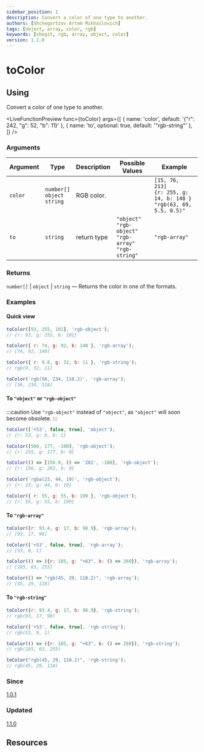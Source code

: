 ```yaml
---
sidebar_position: 1
description: Convert a color of one type to another.
authors: [Shchegortzov Artem Mikhailovich]
tags: [object, array, color, rgb]
keywords: [shegit, rgb, array, object, color]
version: 1.1.0
---
```



# toColor

## Using

Convert a color of one type to another.

<LiveFunctionPreview
  func={toColor}
  args={[
    { name: 'color', default: '{"r": 242, "g": 52, "b": 11}' },
    { name: 'to', optional: true, default: '"rgb-string"' },
  ]}
/>

### Arguments

| Argument | Type                                     | Description | Possible Values                                                          | Example                                                                          |
| -------- | ---------------------------------------- | ----------- | ------------------------------------------------------------------------ | -------------------------------------------------------------------------------- |
| `color`  | `number[]` <br/> `object` <br/> `string` | RGB color.  |                                                                          | `[15, 76, 213]` <br/> `{r: 255, g: 14, b: 148 }` <br/> `"rgb(63, 69, 5.5, 0.5)"` |
| `to`     | `string`                                 | return type | `"object"` <br/> `"rgb-object"` <br/> `"rgb-array"` <br/> `"rgb-string"` | `"rgb-array"`                                                                    |

### Returns

`number[]` | `object` | `string` — Returns the color in one of the formats.

### Examples

#### Quick view

```js
toColor([93, 255, 101], 'rgb-object');
// {r: 93, g: 255, b: 101}

toColor({ r: 74, g: 92, b: 140 }, 'rgb-array');
// [74, 92, 140]

toColor({ r: 9.8, g: 32, b: 11 }, 'rgb-string');
// rgb(9, 32, 11)

toColor('rgb(56, 234, 118.2)', 'rgb-array');
// [56, 234, 118]
```

#### To `"object"` or `"rgb-object"`

:::caution
Use `"rgb-object"` instead of `"object"`, as `"object"` will soon become obsolete.
:::

```js
toColor(['+53', false, true], 'object');
// {r: 53, g: 0, b: 1}

toColor([500, 177, -100], 'rgb-object');
// {r: 255, g: 177, b: 0}

toColor(() => [156.9, () => '202', -100], 'rgb-object');
// {r: 156, g: 202, b: 0}

toColor('rgba(23, 44, 19)', 'rgb-object');
// {r: 23, g: 44, b: 19}

toColor({ r: 55, g: 55, b: 199 }, 'rgb-object');
// {r: 55, g: 55, b: 199}
```

#### To `"rgb-array"`

```js
toColor({r: 93.4, g: 17, b: 98.9}, 'rgb-array');
// [93, 17, 98]

toColor(['+53', false, true], 'rgb-array');
// [53, 0, 1]

toColor(() => ({r: 185, g: "+63", b: () => 260}), 'rgb-array');
// [185, 63, 255]

toColor(() => "rgb(45, 29, 118.2)", 'rgb-array');
// [45, 29, 118]
```

#### To `"rgb-string"`

```js
toColor({r: 93.4, g: 17, b: 98.9}, 'rgb-string');
// rgb(93, 17, 98)

toColor(['+53', false, true], 'rgb-string');
// rgb(53, 0, 1)

toColor(() => ({r: 185, g: "+63", b: () => 260}), 'rgb-string');
// rgb(185, 63, 255)

toColor("rgb(45, 29, 118.2)", 'rgb-string');
// rgb(45, 29, 118)
```

### Since

[1.0.1](https://www.npmjs.com/package/shegit/v/1.0.1)

### Updated

[1.1.0](https://www.npmjs.com/package/shegit/v/1.1.0)

## Resources

<div style={{ display: 'flex', gap: 20 }}>
  <GitHubResourceButton link="https://github.com/or-temka/shegit/tree/dev-v1.1.0/src/functions/colors/toColor" />
  <CodeSandboxResourceButton link="https://codesandbox.io/p/sandbox/tocolor-rnlpvf" />
</div>
